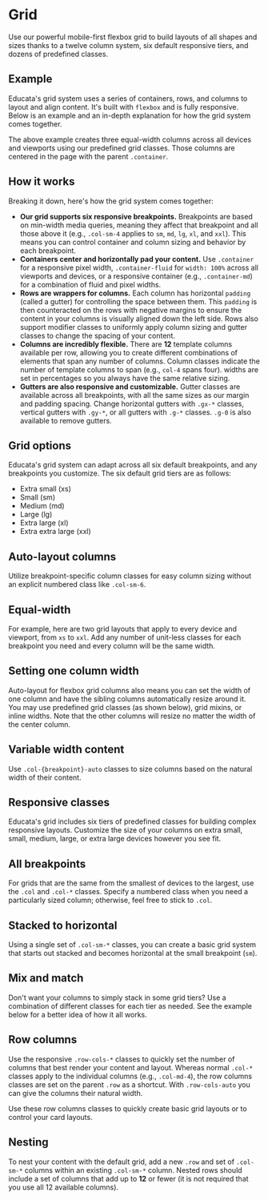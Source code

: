

# Grid

Use our powerful mobile-first flexbox grid to build layouts of all
shapes and sizes thanks to a twelve column system, six default responsive tiers, and dozens of predefined classes.

## Example

Educata's grid system uses a series of containers, rows, and columns to layout and align content.
It's built with `flexbox` and is fully responsive. Below is an example and an in-depth explanation for how the grid system comes together.

<Canvas of={GridStories.Example} />

The above example creates three equal-width columns across all devices and viewports using our predefined grid classes.
Those columns are centered in the page with the parent `.container`.

## How it works

Breaking it down, here's how the grid system comes together:

- **Our grid supports six responsive breakpoints.** Breakpoints are based on min-width media queries, meaning they affect that breakpoint
  and all those above it (e.g., `.col-sm-4` applies to `sm`, `md`, `lg`, `xl`, and `xxl`).
  This means you can control container and column sizing and behavior by each breakpoint.
- **Containers center and horizontally pad your content.** Use `.container` for a responsive pixel width, `.container-fluid` for `width: 100%` across
  all viewports and devices, or a responsive container (e.g., `.container-md`) for a combination of fluid and pixel widths.
- **Rows are wrappers for columns.** Each column has horizontal `padding` (called a gutter) for controlling the space between them.
  This `padding` is then counteracted on the rows with negative margins to ensure the content in your columns is visually aligned down the left side.
  Rows also support modifier classes to uniformly apply column sizing and gutter classes to change the spacing of your content.
- **Columns are incredibly flexible.** There are **12** template columns available per row, allowing you to create different combinations of elements that span any number of columns.
  Column classes indicate the number of template columns to span (e.g., `col-4` spans four). widths are set in percentages so you always have the same relative sizing.
- **Gutters are also responsive and customizable.** Gutter classes are available across all breakpoints, with all the same sizes as our margin and padding spacing.
  Change horizontal gutters with `.gx-*` classes, vertical gutters with `.gy-*`, or all gutters with `.g-*` classes. `.g-0` is also available to remove gutters.

## Grid options

Educata's grid system can adapt across all six default breakpoints, and any breakpoints you customize. The six default grid tiers are as follows:

- Extra small (xs)
- Small (sm)
- Medium (md)
- Large (lg)
- Extra large (xl)
- Extra extra large (xxl)

## Auto-layout columns

Utilize breakpoint-specific column classes for easy column sizing without an explicit numbered class like `.col-sm-6`.

## Equal-width

For example, here are two grid layouts that apply to every device and viewport, from `xs` to `xxl`.
Add any number of unit-less classes for each breakpoint you need and every column will be the same width.

<Canvas of={GridStories.EqualWidth} />

## Setting one column width

Auto-layout for flexbox grid columns also means you can set the width of one column and have the sibling columns automatically resize around it.
You may use predefined grid classes (as shown below), grid mixins, or inline widths. Note that the other columns will resize no matter the width of the center column.

<Canvas of={GridStories.OneColumnWidth} />

## Variable width content

Use `.col-{breakpoint}-auto` classes to size columns based on the natural width of their content.

<Canvas of={GridStories.VariableWidth} />

## Responsive classes

Educata's grid includes six tiers of predefined classes for building complex responsive layouts.
Customize the size of your columns on extra small, small, medium, large, or extra large devices however you see fit.

## All breakpoints

For grids that are the same from the smallest of devices to the largest, use the `.col` and `.col-*` classes.
Specify a numbered class when you need a particularly sized column; otherwise, feel free to stick to `.col`.

<Canvas of={GridStories.AllBreakpoints} />

## Stacked to horizontal

Using a single set of `.col-sm-*` classes, you can create a basic grid system that starts out stacked and becomes horizontal at the small breakpoint (`sm`).

<Canvas of={GridStories.StackedHorizontal} />

## Mix and match

Don't want your columns to simply stack in some grid tiers? Use a combination of different classes for each tier as needed.
See the example below for a better idea of how it all works.

<Canvas of={GridStories.MixAndMatch} />

## Row columns

Use the responsive `.row-cols-*` classes to quickly set the number of columns that best render your content and layout.
Whereas normal `.col-*` classes apply to the individual columns (e.g., `.col-md-4`),
the row columns classes are set on the parent `.row` as a shortcut. With `.row-cols-auto` you can give the columns their natural width.

Use these row columns classes to quickly create basic grid layouts or to control your card layouts.

<Canvas of={GridStories.RowColumns1} />
<Canvas of={GridStories.RowColumns2} />
<Canvas of={GridStories.RowColumns3} />
<Canvas of={GridStories.RowColumns4} />
<Canvas of={GridStories.RowColumns5} />
<Canvas of={GridStories.RowColumns6} />

## Nesting

To nest your content with the default grid, add a new `.row` and set of `.col-sm-*` columns within an existing `.col-sm-*` column.
Nested rows should include a set of columns that add up to **12** or fewer (it is not required that you use all 12 available columns).

<Canvas of={GridStories.Nesting} />